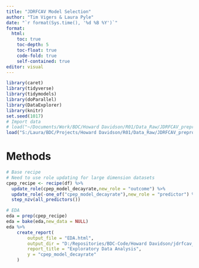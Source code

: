 ```yaml
---
title: "JDRFCAV Model Selection"
author: "Tim Vigers & Laura Pyle"
date: "`r format(Sys.time(), '%d %B %Y')`"
format:
  html:
    toc: true
    toc-depth: 5
    toc-float: true
    code-fold: true
    self-contained: true
editor: visual
---
```


```r
library(caret)
library(tidyverse)
library(tidymodels)
library(doParallel)
library(DataExplorer)
library(knitr)
set.seed(1017)
# Import data 
# load("~/Documents/Work/BDC/Howard Davidson/R01/Data_Raw/JDRFCAV_preprocessed.Rdata")
load("S:/Laura/BDC/Projects/Howard Davidson/R01/Data_Raw/JDRFCAV_preprocessed.Rdata")
```

# Methods

```r
# Base recipe
# Need to use role updating for large dimension datasets
cpep_recipe <- recipe(df) %>%
  update_role(cpep_model_decayrate,new_role = "outcome") %>%
  update_role(-one_of("cpep_model_decayrate"),new_role = "predictor") %>%
  step_nzv(all_predictors())
```

```r
# EDA
eda = prep(cpep_recipe)
eda = bake(eda,new_data = NULL)
eda %>%
    create_report(
        output_file = "EDA.html",
        output_dir = "D:/Repositories/BDC-Code/Howard Davidson/jdrfcav_files",
        report_title = "Exploratory Data Analysis",
        y = "cpep_model_decayrate"
    )
```
